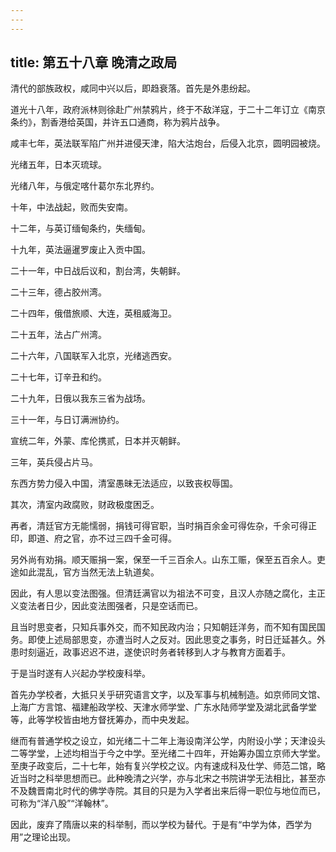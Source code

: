 ```yaml
---
---
---
```

title: 第五十八章 晚清之政局
---



清代的部族政权，咸同中兴以后，即趋衰落。首先是外患纷起。

道光十八年，政府派林则徐赴广州禁鸦片，终于不敌洋寇，于二十二年订立《南京条约》，割香港给英国，并许五口通商，称为鸦片战争。

咸丰七年，英法联军陷广州并进侵天津，陷大沽炮台，后侵入北京，圆明园被烧。

光绪五年，日本灭琉球。

光绪八年，与俄定喀什葛尔东北界约。

十年，中法战起，败而失安南。

十二年，与英订缅甸条约，失缅甸。

十九年，英法逼暹罗废止入贡中国。

二十一年，中日战后议和，割台湾，失朝鲜。

二十三年，德占胶州湾。

二十四年，俄借旅顺、大连，英租威海卫。

二十五年，法占广州湾。

二十六年，八国联军入北京，光绪逃西安。

二十七年，订辛丑和约。

二十九年，日俄以我东三省为战场。

三十一年，与日订满洲协约。

宣统二年，外蒙、库伦携贰，日本并灭朝鲜。

三年，英兵侵占片马。

东西方势力侵入中国，清室愚昧无法适应，以致丧权辱国。

其次，清室内政腐败，财政极度困乏。

再者，清廷官方无能懦弱，捐钱可得官职，当时捐百余金可得佐杂，千余可得正印，即道、府之官，亦不过三四千金可得。

另外尚有劝捐。顺天赈捐一案，保至一千三百余人。山东工赈，保至五百余人。吏途如此混乱，官方当然无法上轨道矣。

因此，有人思以变法图强。但清廷满官以为祖法不可变，且汉人亦随之腐化，主正义变法者日少，因此变法图强者，只是空话而已。

且当时思变者，只知兵事外交，而不知民政内治；只知朝廷洋务，而不知有国民国务。即使上述局部思变，亦遭当时人之反对。因此思变之事务，时日迁延甚久。外患时刻逼近，政事迟迟不进，遂使识时务者转移到人才与教育方面着手。

于是当时遂有人兴起办学校废科举。

首先办学校者，大抵只关乎研究语言文字，以及军事与机械制造。如京师同文馆、上海广方言馆、福建船政学校、天津水师学堂、广东水陆师学堂及湖北武备学堂等，此等学校皆由地方督抚筹办，而中央发起。

继而有普通学校之设立，如光绪二十二年上海设南洋公学，内附设小学；天津设头二等学堂，上述均相当于今之中学。至光绪二十四年，开始筹办国立京师大学堂。至庚子政变后，二十七年，始有复兴学校之议。内有速成科及仕学、师范二馆，略近当时之科举思想而已。此种晚清之兴学，亦与北宋之书院讲学无法相比，甚至亦不及魏晋南北时代的佛学寺院。其目的只是为入学者出来后得一职位与地位而已，可称为“洋八股”“洋翰林”。

因此，废弃了隋唐以来的科举制，而以学校为替代。于是有“中学为体，西学为用”之理论出现。